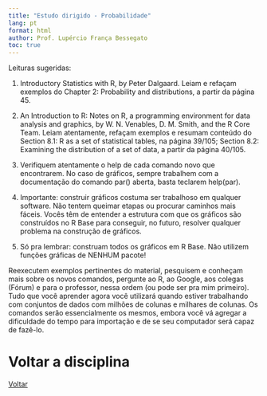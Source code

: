 ```yaml
---
title: "Estudo dirigido - Probabilidade"
lang: pt
format: html
author: Prof. Lupércio França Bessegato
toc: true
---
```


Leituras sugeridas:

1. Introductory Statistics with R, by Peter Dalgaard. Leiam e refaçam exemplos do Chapter 2: Probability and distributions, a partir da página 45.

2. An Introduction to R: Notes on R, a programming environment for data analysis and graphics, by W. N. Venables, D. M. Smith, and the R Core Team. Leiam atentamente, refaçam exemplos e resumam conteúdo do Section 8.1: R as a set of statistical tables, na página 39/105; Section 8.2: Examining the distribution of a set of data, a partir da página 40/105.

3. Verifiquem atentamente o help de cada comando novo que encontrarem. No caso de gráficos, sempre trabalhem com a documentação do comando par() aberta, basta teclarem help(par).

4. Importante: construir gráficos costuma ser trabalhoso em qualquer software. Não tentem queimar etapas ou procurar caminhos mais fáceis. Vocês têm de entender a estrutura com que os gráficos são construídos no R Base para conseguir, no futuro, resolver qualquer problema na construção de gráficos.

5. Só pra lembrar: construam todos os gráficos em R Base. Não utilizem funções gráficas de NENHUM pacote!

Reexecutem exemplos pertinentes do material, pesquisem e conheçam mais sobre os novos comandos, pergunte ao R, ao Google, aos colegas (Fórum) e para o professor, nessa ordem (ou pode ser pra mim primeiro). Tudo que você aprender agora você utilizará quando estiver trabalhando com conjuntos de dados com milhões de colunas e milhares de colunas. Os comandos serão essencialmente os mesmos, embora você vá agregar a dificuldade do tempo para importação e de se seu computador será capaz de fazê-lo.

# Voltar a disciplina

[Voltar](../EST064/est064.html)
